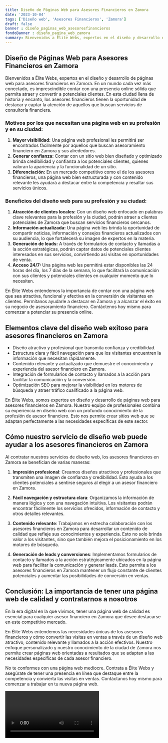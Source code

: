 ```yaml
---
title: Diseño de Páginas Web para Asesores Financieros en Zamora
date: '2023-10-04'
tags: ['Diseño web', 'Asesores Financieros', 'Zamora']
draft: false
banner : diseño_paginas_web_asesoresfinancieros
fondoBanner : diseño_pagina_web_zamora
summary: Bienvenidos a Élite Webs, expertos en el diseño y desarrollo de páginas web para asesores financieros en Zamora. En un mundo cada vez más conectado, es imprescindible contar con una presencia online sólida que permita atraer y convertir a potenciales clientes. En esta ciudad llena de historia y encanto, los asesores financieros tienen la oportunidad de destacar y captar la atención de aquellos que buscan servicios de consultoría financiera.
---
```


## Diseño de Páginas Web para Asesores Financieros en Zamora

Bienvenidos a Élite Webs, expertos en el diseño y desarrollo de páginas web para asesores financieros en Zamora. En un mundo cada vez más conectado, es imprescindible contar con una presencia online sólida que permita atraer y convertir a potenciales clientes. En esta ciudad llena de historia y encanto, los asesores financieros tienen la oportunidad de destacar y captar la atención de aquellos que buscan servicios de consultoría financiera.

### Motivos por los que necesitan una página web en su profesión y en su ciudad:

1. **Mayor visibilidad:** Una página web profesional les permitirá ser encontrados fácilmente por aquellos que buscan asesoramiento financiero en Zamora y sus alrededores.
2. **Generar confianza:** Contar con un sitio web bien diseñado y optimizado brinda credibilidad y confianza a los potenciales clientes, quienes valoran la apariencia y la funcionalidad de un sitio.
3. **Diferenciación:** En un mercado competitivo como el de los asesores financieros, una página web bien estructurada y con contenido relevante les ayudará a destacar entre la competencia y resaltar sus servicios únicos.

### Beneficios del diseño web para su profesión y su ciudad:

1. **Atracción de clientes locales:** Con un diseño web enfocado en palabras clave relevantes para la profesión y la ciudad, podrán atraer a clientes potenciales de Zamora que buscan servicios financieros cercanos.
2. **Información actualizada:** Una página web les brinda la oportunidad de compartir noticias, información y consejos financieros actualizados con su audiencia, lo que fortalecerá su imagen de expertos en la materia.
3. **Generación de leads:** A través de formularios de contacto y llamadas a la acción estratégicas, podrán captar datos de potenciales clientes interesados en sus servicios, convirtiendo así visitas en oportunidades de venta.
4. **Acceso 24/7:** Una página web les permitirá estar disponibles las 24 horas del día, los 7 días de la semana, lo que facilitará la comunicación con sus clientes y potenciales clientes en cualquier momento que lo necesiten.

En Élite Webs entendemos la importancia de contar con una página web que sea atractiva, funcional y efectiva en la conversión de visitantes en clientes. Permítanos ayudarle a destacar en Zamora y a alcanzar el éxito en su negocio de asesoramiento financiero. Contáctenos hoy mismo para comenzar a potenciar su presencia online.

<GifSeo />

<Cta />

## Elementos clave del diseño web exitoso para asesores financieros en Zamora

- Diseño atractivo y profesional que transmita confianza y credibilidad.
- Estructura clara y fácil navegación para que los visitantes encuentren la información que necesitan rápidamente.
- Contenido relevante y actualizado que demuestre el conocimiento y experiencia del asesor financiero en Zamora.
- Integración de formularios de contacto y llamados a la acción para facilitar la comunicación y la conversión.
- Optimización SEO para mejorar la visibilidad en los motores de búsqueda y atraer tráfico cualificado a la página web.

En Élite Webs, somos expertos en diseño y desarrollo de páginas web para asesores financieros en Zamora. Nuestro equipo de profesionales combina su experiencia en diseño web con un profundo conocimiento de la profesión de asesor financiero. Esto nos permite crear sitios web que se adaptan perfectamente a las necesidades específicas de este sector.

## Cómo nuestro servicio de diseño web puede ayudar a los asesores financieros en Zamora

Al contratar nuestros servicios de diseño web, los asesores financieros en Zamora se benefician de varias maneras:

1. **Impresión profesional**: Creamos diseños atractivos y profesionales que transmiten una imagen de confianza y credibilidad. Esto ayuda a los clientes potenciales a sentirse seguros al elegir a un asesor financiero en Zamora.

2. **Fácil navegación y estructura clara**: Organizamos la información de manera lógica y con una navegación intuitiva. Los visitantes podrán encontrar fácilmente los servicios ofrecidos, información de contacto y otros detalles relevantes.

3. **Contenido relevante**: Trabajamos en estrecha colaboración con los asesores financieros en Zamora para desarrollar un contenido de calidad que refleje sus conocimientos y experiencia. Esto no solo brinda valor a los visitantes, sino que también mejora el posicionamiento en los motores de búsqueda.

4. **Generación de leads y conversiones**: Implementamos formularios de contacto y llamados a la acción estratégicamente ubicados en la página web para facilitar la comunicación y generar leads. Esto permite a los asesores financieros en Zamora mantener un flujo constante de clientes potenciales y aumentar las posibilidades de conversión en ventas.

## Conclusión: La importancia de tener una página web de calidad y contratarnos a nosotros

En la era digital en la que vivimos, tener una página web de calidad es esencial para cualquier asesor financiero en Zamora que desee destacarse en este competitivo mercado.

En Élite Webs entendemos las necesidades únicas de los asesores financieros y cómo convertir las visitas en ventas a través de un diseño web atractivo, contenido relevante y llamados a la acción efectivos. Nuestro enfoque personalizado y nuestro conocimiento de la ciudad de Zamora nos permite crear páginas web orientadas a resultados que se adaptan a las necesidades específicas de cada asesor financiero.

No te conformes con una página web mediocre. Contrata a Élite Webs y asegúrate de tener una presencia en línea que destaque entre la competencia y convierta las visitas en ventas. Contáctanos hoy mismo para comenzar a trabajar en tu nueva página web.

<Video />

<CtaBot job='Asesores Financieros' city='Zamora'/>

<Gmaps query='Zamora+españa+maps' />